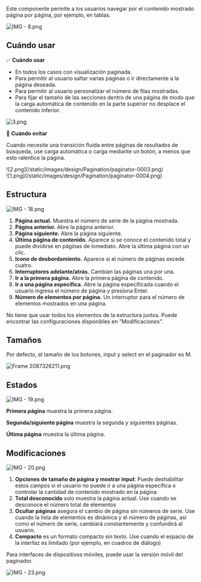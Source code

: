 Este componente permite a los usuarios navegar por el contenido mostrado página por página, por ejemplo, en tablas.

![IMG - 8.png](/static/images/design/Pagination/paginator-0001.png)

## Cuándo usar

✅ **Cuándo usar**

- En todos los casos con visualización paginada.
- Para permitir al usuario saltar varias páginas o ir directamente a la página deseada.
- Para permitir al usuario personalizar el número de filas mostradas.
- Para fijar el tamaño de las secciones dentro de una página de modo que la carga automática de contenido en la parte superior no desplace el contenido inferior.

![3.png](/static/images/design/Pagination/paginator-0002.png)

🚫 **Cuándo evitar**

Cuando necesite una transición fluida entre páginas de resultados de búsqueda, use carga automática o carga mediante un botón, a menos que esto ralentice la página.

<div className="row">
   <div className="col-12 col-md-6">
      ![2.png](/static/images/design/Pagination/paginator-0003.png)
   </div>
   <div className="col-12 col-md-6">
      ![1.png](/static/images/design/Pagination/paginator-0004.png)
   </div>
</div>

## Estructura

![IMG - 18.png](/static/images/design/Pagination/paginator-0005.png)

1. **Página actual.** Muestra el número de serie de la página mostrada.
2. **Página anterior.** Abre la página anterior.
3. **Página siguiente.** Abre la página siguiente.
4. **Última página de contenido.** Aparece si se conoce el contenido total y puede dividirse en páginas de inmediato. Abre la última página con un clic.
5. **Icono de desbordamiento.** Aparece si el número de páginas excede cuatro.
6. **Interruptores adelante/atrás.** Cambian las páginas una por una.
7. **Ir a la primera página.** Abre la primera página de contenido.
8. **Ir a una página específica.** Abre la página especificada cuando el usuario ingresa el número de página y presiona Enter.
9. **Número de elementos por página.** Un interruptor para el número de elementos mostrados en una página.

No tiene que usar todos los elementos de la estructura juntos. Puede encontrar las configuraciones disponibles en "Modificaciones".

## Tamaños

Por defecto, el tamaño de los botones, input y select en el paginador es M.

![Frame 2087326211.png](/static/images/design/Pagination/paginator-0006.png)

## Estados

![IMG - 19.png](/static/images/design/Pagination/paginator-0007.png)

**Primera página** muestra la primera página.

**Segunda/siguiente página** muestra la segunda y siguientes páginas.

**Última página** muestra la última página.

## Modificaciones

![IMG - 20.png](/static/images/design/Pagination/paginator-0008.png)

1. **Opciones de tamaño de página y mostrar input**: Puede deshabilitar estos campos si el usuario no puede ir a una página específica o controlar la cantidad de contenido mostrado en la página.
2. **Total desconocido** solo muestra la página actual. Use cuando se desconoce el número total de elementos
3. **Ocultar páginas** asegura el cambio de página sin números de serie. Use cuando la lista de elementos es dinámica y el número de páginas, así como el número de serie, cambiará constantemente y confundirá al usuario.
4. **Compacto** es un formato compacto sin texto. Use cuando el espacio de la interfaz es limitado (por ejemplo, en cuadros de diálogo)

Para interfaces de dispositivos móviles, puede usar la versión móvil del paginador.

![IMG - 23.png](/static/images/design/Pagination/paginator-0009.png)